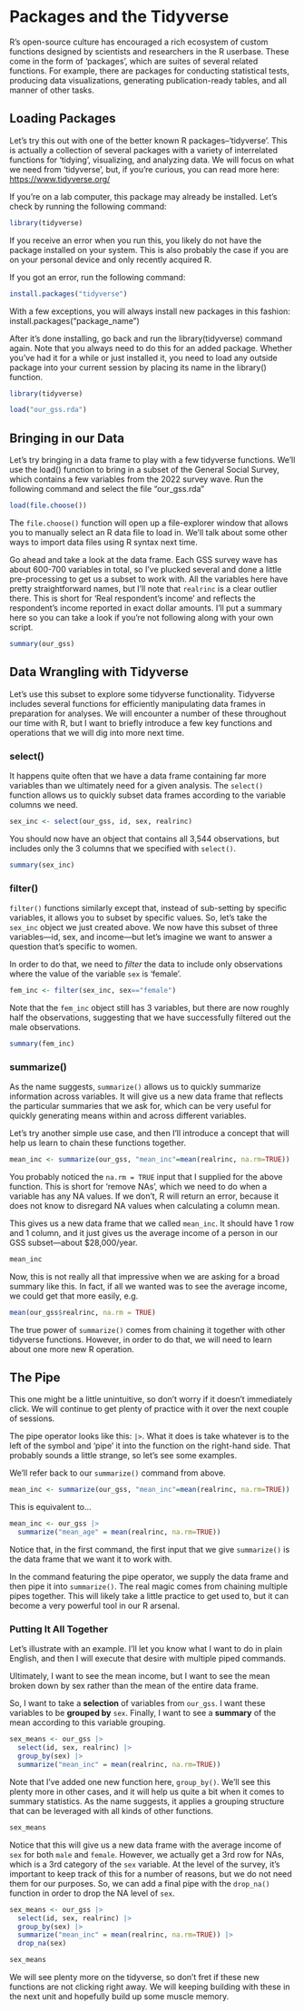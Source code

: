 # Packages and the Tidyverse

R's open-source culture has encouraged a rich ecosystem of custom functions designed by scientists and researchers in the R userbase. These come in the form of 'packages', which are suites of several related functions. For example, there are packages for conducting statistical tests, producing data visualizations, generating publication-ready tables, and all manner of other tasks. 

## Loading Packages
Let's try this out with one of the better known R packages--'tidyverse'. This is actually a collection of several packages with a variety of interrelated functions for 'tidying', visualizing, and analyzing data. We will focus on what we need from 'tidyverse', but, if you're curious, you can read more here: [https://www.tidyverse.org/](https://www.tidyverse.org/)


If you're on a lab computer, this package may already be installed. Let's check by running the following command:
```r
library(tidyverse)
```

If you receive an error when you run this, you likely do not have the package installed on your system. This is also probably the case if you are on your personal device and only recently acquired R.

If you got an error, run the following command:
```r
install.packages("tidyverse")
```

With a few exceptions, you will always install new packages in this fashion: install.packages("package_name")

After it's done installing, go back and run the library(tidyverse) command again. Note that you always need to do this for an added package. Whether you've had it for a while or just installed it, you need to load any outside package into your current session by placing its name in the library() function.
```r
library(tidyverse)
```
```r
load("our_gss.rda")
```

## Bringing in our Data
Let's try bringing in a data frame to play with a few tidyverse functions. We'll use the load() function to bring in a subset of the General Social Survey, which contains a few variables from the 2022 survey wave. Run the following command and select the file "our_gss.rda"

```r
load(file.choose())
```

The `file.choose()` function will open up a file-explorer window that allows you to manually select an R data file to load in. We'll talk about some other ways to import data files using R syntax next time.

Go ahead and take a look at the data frame. Each GSS survey wave has about 600-700 variables in total, so I've plucked several and done a little pre-processing to get us a subset to work with. All the variables here have pretty straightforward names, but I'll note that `realrinc` is a clear outlier there. This is short for 'Real respondent's income' and reflects the respondent's income reported in exact dollar amounts. I'll put a summary here so you can take a look if you're not following along with your own script.

```r
summary(our_gss)
```

## Data Wrangling with Tidyverse

Let's use this subset to explore some tidyverse functionality. Tidyverse includes several functions for efficiently manipulating data frames in preparation for analyses. We will encounter a number of these throughout our time with R, but I want to briefly introduce a few key functions and operations that we will dig into more next time.

### select()

It happens quite often that we have a data frame containing far more variables than we ultimately need for a given analysis. The `select()` function allows us to quickly subset data frames according to the variable columns we need.

```r
sex_inc <- select(our_gss, id, sex, realrinc)
```

You should now have an object that contains all 3,544 observations, but includes only the 3 columns that we specified with `select()`. 

```r
summary(sex_inc)
```

### filter()

`filter()` functions similarly except that, instead of sub-setting by specific variables, it allows you to subset by specific values. So, let's take the `sex_inc` object we just created above. We now have this subset of three variables---id, sex, and income---but let's imagine we want to answer a question that's specific to women. 

In order to do that, we need to *filter* the data to include only observations where the value of the variable `sex` is 'female'. 

```r
fem_inc <- filter(sex_inc, sex=="female")
```

Note that the `fem_inc` object still has 3 variables, but there are now roughly half the observations, suggesting that we have successfully filtered out the male observations. 
```r
summary(fem_inc)
```
### summarize()

As the name suggests, `summarize()` allows us to quickly summarize information across variables. It will give us a new data frame that reflects the particular summaries that we ask for, which can be very useful for quickly  generating means within and across different variables.

Let's try another simple use case, and then I'll introduce a concept that will help us learn to chain these functions together.

```r
mean_inc <- summarize(our_gss, "mean_inc"=mean(realrinc, na.rm=TRUE))
```


:::{.callout-note}
You probably noticed the `na.rm = TRUE` input that I supplied for the above function. This is short for 'remove NAs', which we need to do when a variable has any NA values. If we don't, R will return an error, because it does not know to disregard NA values when calculating a column mean.
:::

This gives us a new data frame that we called `mean_inc`. It should have 1 row and 1 column, and it just gives us the average income of a person in our GSS subset---about $28,000/year.

```r
mean_inc
```
Now, this is not really all that impressive when we are asking for a broad summary like this. In fact, if all we wanted was to see the average income, we could get that more easily, e.g.

```r
mean(our_gss$realrinc, na.rm = TRUE)
```

The true power of `summarize()` comes from chaining it together with other tidyverse functions. However, in order to do that, we will need to learn about one more new R operation.

## The Pipe

This one might be a little unintuitive, so don't worry if it doesn't immediately click. We will continue to get plenty of practice with it over the next couple of sessions.

The pipe operator looks like this: `|>`. What it does is take whatever is to the left of the symbol and 'pipe' it into the function on the right-hand side. That probably sounds a little strange, so let's see some examples.

We'll refer back to our `summarize()` command from above.
```r
mean_inc <- summarize(our_gss, "mean_inc"=mean(realrinc, na.rm=TRUE))
```
This is equivalent to...

```r
mean_inc <- our_gss |>
  summarize("mean_age" = mean(realrinc, na.rm=TRUE))
```
Notice that, in the first command, the first input that we give `summarize()` is the data frame that we want it to work with.

In the command featuring the pipe operator, we supply the data frame and then pipe it into `summarize()`. The real magic comes from chaining multiple pipes together. This will likely take a little practice to get used to, but it can become a very powerful tool in our R arsenal.


### Putting It All Together

Let's illustrate with an example. I'll let you know what I want to do in plain English, and then I will execute that desire with multiple piped commands. 

Ultimately, I want to see the mean income, but I want to see the mean broken down by sex rather than the mean of the entire data frame.

So, I want to take a **selection** of variables from `our_gss`. I want these variables to be **grouped by** `sex`. Finally, I want to see a **summary** of the mean according to this variable grouping. 
```r
sex_means <- our_gss |>
  select(id, sex, realrinc) |>
  group_by(sex) |>
  summarize("mean_inc" = mean(realrinc, na.rm=TRUE))
```  

:::{.callout-note}
Note that I've added one new function here, `group_by()`. We'll see this plenty more in other cases, and it will help us quite a bit when it comes to summary statistics. As the name suggests, it applies a grouping structure that can be leveraged with all kinds of other functions.
:::

```r
sex_means
```

Notice that this will give us a new data frame with the average income of `sex` for both `male` and `female`. However, we actually get a 3rd row for NAs, which is a 3rd category of the `sex` variable. At the level of the survey, it's important to keep track of this for a number of reasons, but we do not need them for our purposes. So, we can add a final pipe with the `drop_na()` function in order to drop the NA level of `sex`.

```r
sex_means <- our_gss |>
  select(id, sex, realrinc) |>
  group_by(sex) |>
  summarize("mean_inc" = mean(realrinc, na.rm=TRUE)) |>
  drop_na(sex)

sex_means

``` 

We will see plenty more on the tidyverse, so don't fret if these new functions are not clicking right away. We will keeping building with these in the next unit and hopefully build up some muscle memory.
